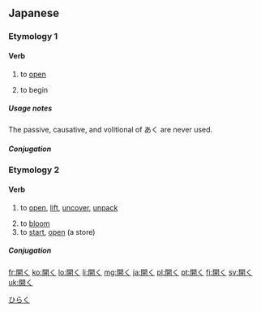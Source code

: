 ==Japanese==

===Etymology 1===
{{kanji readings tab|開|あ|sort=あく|yomi=kun}}

====Verb====
{{ja-verb|type=1|tr=intrans|hira=あく}}

# to [[open]]
#: {{usex|何'''が'''開く。|tr=[something]'''が'''あく。<br/>[something]'''''ga''' aku.''|t=[something] opens.|lang=ja}}
# to begin

=====Usage notes=====
The passive, causative, and volitional of あく are never used.

=====Conjugation=====
{{ja-go-ku|開|あ|a}}

===Etymology 2===
{{kanji readings tab|開|ひら|sort=ひらく|yomi=kun}}

====Verb====
{{ja-verb|type=1|tr=both|hira=ひらく}}

# to [[open]], [[lift]], [[uncover]], [[unpack]]
#:{{usex|何'''が'''開く。|tr=[something]'''が'''ひらく。<br/>[something]'''''ga''' hiraku.''|t=[something] opens.|lang=ja}}
#:{{usex|誰'''が'''何'''を'''開く。|tr=[someone]'''が'''[something]'''を'''ひらく。<br/>[someone] '''''ga''' [something] '''o''' hiraku.''|t=[someone] opens [something].|lang=ja}}
# to [[bloom]]
# to [[start]], [[open]] (a store)

=====Conjugation=====
{{ja-go-ku|開|ひら}}

[[Category:1000 Japanese basic words|ひらく]]

[[fr:開く]]
[[ko:開く]]
[[lo:開く]]
[[li:開く]]
[[mg:開く]]
[[ja:開く]]
[[pl:開く]]
[[pt:開く]]
[[fi:開く]]
[[sv:開く]]
[[uk:開く]]